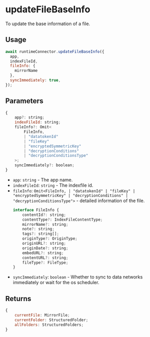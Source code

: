 # updateFileBaseInfo

To update the base information of a file.

## Usage

```js
await runtimeConnector.updateFileBaseInfo({
  app,
  indexFileId,
  fileInfo: {
    mirrorName
  },
  syncImmediately: true,
});
```

## Parameters
```js
{
    app?: string;
    indexFileId: string;
    fileInfo?: Omit<
        FileInfo,
        | "datatokenId"
        | "fileKey"
        | "encryptedSymmetricKey"
        | "decryptionConditions"
        | "decryptionConditionsType"
    >;
    syncImmediately?: boolean;
}
```
- `app`: `string` - The app name.
- `indexFileId`: `string` - The indexfile id.
- `fileInfo`: `Omit<FileInfo, | "datatokenId" | "fileKey" | "encryptedSymmetricKey" | "decryptionConditions" | "decryptionConditionsType">` - detailed information of the file.
    ```js
    interface FileInfo {
        contentId?: string;
        contentType?: IndexFileContentType;
        mirrorName?: string;
        note?: string;
        tags?: string[];
        originType?: OriginType;
        originURL?: string;
        originDate?: string;
        embedURL?: string;
        contentURL?: string;
        fileType?: FileType;
    }
    ```
- `syncImmediately`: `boolean` - Whether to sync to data networks immediately or wait for the os scheduler.

## Returns
```js
{
    currentFile: MirrorFile;
    currentFolder: StructuredFolder;
    allFolders: StructuredFolders;
}
```
